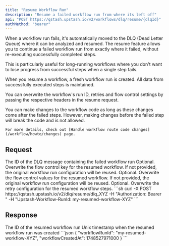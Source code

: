 ```yaml
---
title: "Resume Workflow Run"
description: "Resume a failed workflow run from where its left off"
api: "POST https://qstash.upstash.io/v2/workflows/dlq/resume/{dlqId}"
authMethod: "bearer"
---
```


When a workflow run fails, it's automatically moved to the DLQ (Dead Letter Queue) where it can be analyzed and resumed. 
The resume feature allows you to continue a failed workflow run from exactly where it failed, without re-executing successfully completed steps.

This is particularly useful for long-running workflows where you don't want to lose progress from successful steps when a single step fails.

When you resume a workflow, a fresh workflow run is created.
All data from successfully executed steps is maintained.

You can overwrite the workflow's run ID, retries and flow control settings by passing the respective headers in the resume request.

<Note>
    You can make changes to the workflow code as long as these changes come after the failed steps. 
    However, making changes before the failed step will break the code and is not allowed.

    For more details, check out [Handle workflow route code changes](/workflow/howto/changes) page.
</Note>

## Request

<ParamField path="dlqId" type="string" required>
  The ID of the DLQ message containing the failed workflow run
</ParamField>
<ParamField header="Upstash-Flow-Control-Key" type="string">
  Optional. Overwrite the flow control key for the resumed workflow. If not provided, the original workflow run configuration will be reused.
</ParamField>
<ParamField header="Upstash-Flow-Control-Value" type="string">
  Optional. Overwrite the flow control values for the resumed workflow. If not provided, the original workflow run configuration will be reused.
</ParamField>
<ParamField header="Upstash-Retries" type="integer">
  Optional. Overwrite the retry configuration for the resumed workflow steps.
</ParamField>

<RequestExample>
```sh
curl -X POST https://qstash.upstash.io/v2/dlq/resume/dlq_XYZ
-H "Authorization: Bearer <token>" 
-H "Upstash-Workflow-RunId: my-resumed-workflow-XYZ" 
```
</RequestExample>

## Response

<ResponseField name="workflowRunId" type="string">
  The ID of the resumed workflow run
</ResponseField>

<ResponseField name="workflowCreatedAt" type="integer">
  Unix timestamp when the resumed workflow run was created
</ResponseField>

<ResponseExample>
```json
{
  "workflowRunId": "my-resumed-workflow-XYZ",
  "workflowCreatedAt": 1748527971000
}
```
</ResponseExample>
